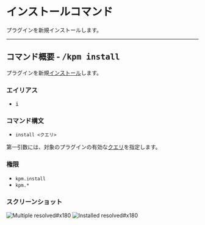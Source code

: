 
# インストールコマンド

プラグインを新規インストールします。

---

## コマンド概要 - <kbd>/kpm install</kbd>

プラグインを新規[インストール](/docs/expressions#インストール)します。  

<BelowDocument docId="use-kpm/features/installer/plugin-installer" />

### エイリアス

- <kbd>i</kbd>

### コマンド構文

- `install <クエリ>`

第一引数には、対象のプラグインの有効な[クエリ](/docs/use-kpm/features/query)を指定します。

### 権限

- `kpm.install`
- `kpm.*`

### スクリーンショット

![Multiple resolved#x180](images/install/multi-resolved.png)
![Installed resolved#x180](images/install/installed.png)
